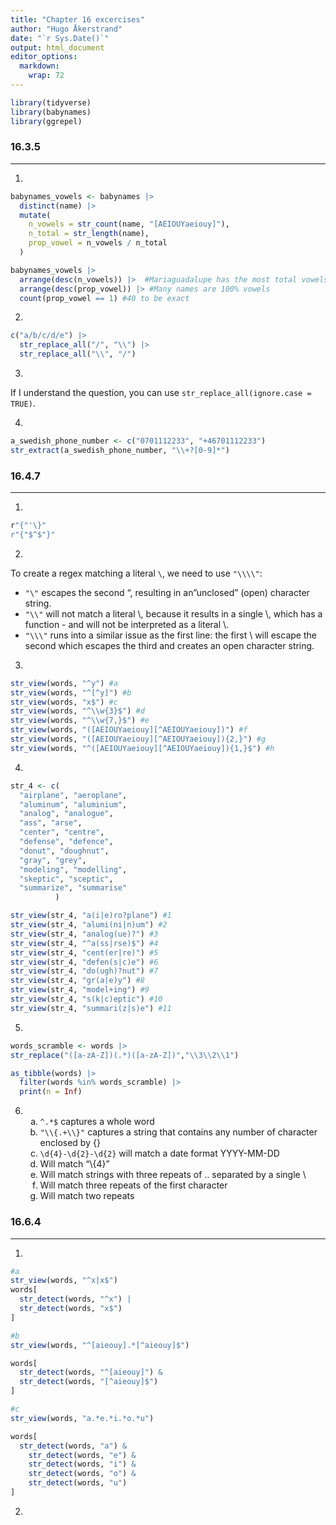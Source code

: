```yaml
---
title: "Chapter 16 excercises"
author: "Hugo Åkerstrand"  
date: "`r Sys.Date()`"
output: html_document
editor_options: 
  markdown: 
    wrap: 72
---
```


```r
library(tidyverse)
library(babynames)
library(ggrepel)
```

### 16.3.5

---

1.


```r

babynames_vowels <- babynames |> 
  distinct(name) |> 
  mutate(
    n_vowels = str_count(name, "[AEIOUYaeiouy]"),
    n_total = str_length(name),
    prop_vowel = n_vowels / n_total
  )

babynames_vowels |> 
  arrange(desc(n_vowels)) |>  #Mariaguadalupe has the most total vowels
  arrange(desc(prop_vowel)) |> #Many names are 100% vowels
  count(prop_vowel == 1) #40 to be exact

```

2.

```r

c("a/b/c/d/e") |> 
  str_replace_all("/", "\\") |> 
  str_replace_all("\\", "/")

```

3.

If I understand the question, you can use `str_replace_all(ignore.case = TRUE)`.

4.

```r

a_swedish_phone_number <- c("0701112233", "+46701112233")
str_extract(a_swedish_phone_number, "\\+?[0-9]*")
```

### 16.4.7

---

1.

```r

r"{"'\}"
r"{"$^$"}"

```

2.

To create a regex matching a literal `\`, we need to use `"\\\\"`:

  - `"\"` escapes the second ", resulting in an "unclosed" (open) character string.
  - `"\\"` will not match a literal \\, because it results in a single \\, which 
  has a function - and will not be interpreted as a literal \\.
  - `"\\\"` runs into a similar issue as the first line: the first \\ will 
  escape the second which escapes the third and creates an open character string.
  
3.

```r

str_view(words, "^y") #a
str_view(words, "^[^y]") #b
str_view(words, "x$") #c
str_view(words, "^\\w{3}$") #d
str_view(words, "^\\w{7,}$") #e
str_view(words, "([AEIOUYaeiouy][^AEIOUYaeiouy])") #f
str_view(words, "([AEIOUYaeiouy][^AEIOUYaeiouy]){2,}") #g
str_view(words, "^([AEIOUYaeiouy][^AEIOUYaeiouy]){1,}$") #h

```

4.

```r

str_4 <- c(
  "airplane", "aeroplane", 
  "aluminum", "aluminium", 
  "analog", "analogue", 
  "ass", "arse", 
  "center", "centre", 
  "defense", "defence", 
  "donut", "doughnut", 
  "gray", "grey", 
  "modeling", "modelling", 
  "skeptic", "sceptic", 
  "summarize", "summarise"
          )

str_view(str_4, "a(i|e)ro?plane") #1
str_view(str_4, "alumi(ni|n)um") #2
str_view(str_4, "analog(ue)?") #3
str_view(str_4, "^a(ss|rse)$") #4
str_view(str_4, "cent(er|re)") #5
str_view(str_4, "defen(s|c)e") #6
str_view(str_4, "do(ugh)?nut") #7
str_view(str_4, "gr(a|e)y") #8
str_view(str_4, "model+ing") #9
str_view(str_4, "s(k|c)eptic") #10
str_view(str_4, "summari(z|s)e") #11

```

5.

```r

words_scramble <- words |> 
str_replace("([a-zA-Z])(.*)([a-zA-Z])","\\3\\2\\1")

as_tibble(words) |> 
  filter(words %in% words_scramble) |> 
  print(n = Inf)


```

6.

  a. `^.*$` captures a whole word
  b. `"\\{.+\\}"` captures a string that contains any number of character
  enclosed by {}
  c. `\d{4}-\d{2}-\d{2}` will match a date format YYYY-MM-DD
  d. Will match "\\{4}"
  e. Will match strings with three repeats of .. separated by a single \\
  f. Will match three repeats of the first character
  g. Will match two repeats
  
### 16.6.4

---

1.

```r

#a
str_view(words, "^x|x$")
words[
  str_detect(words, "^x") |
  str_detect(words, "x$")
]

#b
str_view(words, "^[aieouy].*[^aieouy]$")

words[
  str_detect(words, "^[aieouy]") &
  str_detect(words, "[^aieouy]$")
]

#c
str_view(words, "a.*e.*i.*o.*u")

words[
  str_detect(words, "a") &
    str_detect(words, "e") &
    str_detect(words, "i") &
    str_detect(words, "o") &
    str_detect(words, "u")
]

```

2.


